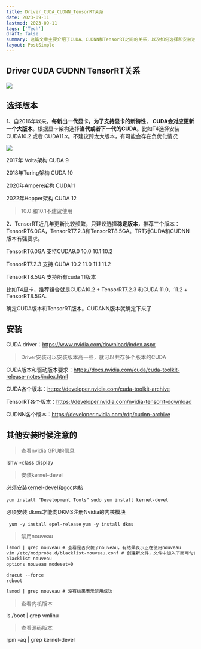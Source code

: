 ```yaml
---
title: Driver_CUDA_CUDNN_TensorRT关系
date: 2023-09-11
lastmod: 2023-09-11
tags: ['Tech']
draft: false
summary: 这篇文章主要介绍了CUDA、CUDNN和TensorRT之间的关系，以及如何选择和安装这些组件的版本。文章指出CUDA版本通常与新一代显卡架构相对应，并建议根据显卡选择合适的CUDA版本。同时，文章还提供了TensorRT的推荐版本以及与CUDA和CUDNN的兼容性信息，并给出了安装过程中的一些注意事项。
layout: PostSimple
---
```


## Driver CUDA CUDNN TensorRT关系

![](https://tz-1256822507.cos.ap-hongkong.myqcloud.com/image-20230911014706277.png)

## 选择版本

1、自2016年以来，**每新出一代显卡，为了支持显卡的新特性**， **CUDA会对应更新一个大版本**。根据显卡架构选择**当代或者下一代的CUDA**。比如T4选择安装CUDA10.2 或者 CUDA11.x。不建议跨太大版本，有可能会存在负优化情况

![](https://tz-1256822507.cos.ap-hongkong.myqcloud.com/image-20230911014027437.png)

2017年 Volta架构 CUDA 9

2018年Turing架构 CUDA 10

2020年Ampere架构 CUDA11

2022年Hopper架构 CUDA 12

> 10.0 和10.1不建议使用

2、TensorRT近几年更新比较频繁，只建议选择**稳定版本**，推荐三个版本：TensorRT6.0GA，TensorRT7.2.3和TensorRT8.5GA。TRT对CUDA和CUDNN版本有强要求。

TensorRT6.0GA 支持CUDA9.0 10.0 10.1 10.2

TensorRT7.2.3 支持 CUDA 10.2 11.0 11.1 11.2

TensorRT8.5GA 支持所有cuda 11版本

比如T4显卡，推荐组合就是CUDA10.2 + TensorRT7.2.3 和CUDA 11.0、11.2 + TensorRT8.5GA.

确定CUDA版本和TensorRT版本。CUDANN版本就确定下来了

## 安装

CUDA driver：https://www.nvidia.com/download/index.aspx

> Driver安装可以安装版本高一些，就可以共存多个版本的CUDA

CUDA版本和驱动版本要求：https://docs.nvidia.com/cuda/cuda-toolkit-release-notes/index.html

CUDA各个版本：https://developer.nvidia.com/cuda-toolkit-archive

TensorRT各个版本：https://developer.nvidia.com/nvidia-tensorrt-download

CUDNN各个版本：https://developer.nvidia.com/rdp/cudnn-archive

## 其他安装时候注意的

> 查看nvidia GPU的信息

lshw -class display

> 安装kernel-devel

必须安装kernel-devel和gcc内核

`yum install "Development Tools"`
`sudo yum install kernel-devel`

必须安装 dkms才能向DKMS注册Nvidia的内核模块

` yum -y install epel-release`
`yum -y install dkms`

> 禁用nouveau

```markdown
lsmod | grep nouveau # 查看是否安装了nouveau，有结果表示正在使用nouveau
vim /etc/modprobe.d/blacklist-nouveau.conf # 创建新文件，文件中加入下面两句代码
blacklist nouveau
options nouveau modeset=0

dracut --force
reboot

lsmod | grep nouveau # 没有结果表示禁用成功
```

> 查看内核版本

ls /boot | grep vmlinu

> 查看源码版本

rpm -aq | grep kernel-devel
